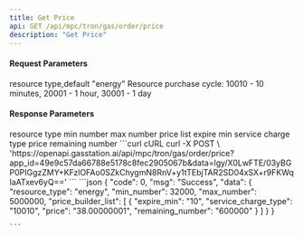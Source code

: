 ```yaml
---
title: Get Price
api: GET /api/mpc/tron/gas/order/price
description: "Get Price"
---
```


#### Request Parameters
<ParamField query="resource_type" type="string" required>
    resource type,default "energy"
</ParamField>
<ParamField query="service_charge_type" type="string">
    Resource purchase cycle:
    10010 - 10 minutes,
    20001 - 1 hour,
    30001 - 1 day
</ParamField>

#### Response Parameters
<Expandable title="object">
    <ResponseField name="resource_type" type="string">resource type</ResponseField>
    <ResponseField name="min_number" type="string">min number</ResponseField>
    <ResponseField name="max_number" type="string">max number</ResponseField>
    <ResponseField name="price_builder_list" type="string">
        price list
        <Expandable title="object">
            <ResponseField name="expire_min" type="string">expire min</ResponseField>
            <ResponseField name="service_charge_type" type="string">service charge type</ResponseField>
            <ResponseField name="price" type="string">price</ResponseField>
            <ResponseField name="remaining_number" type="string">remaining number</ResponseField>
        </Expandable>
    </ResponseField>

</Expandable>



<RequestExample>
    ```curl cURL
    curl -X POST \
    'https://openapi.gasstation.ai/api/mpc/tron/gas/order/price?app_id=49e9c57da66788e5178c8fec2905067b&data=lgy/X0LwFTE/03yBGP0PIGgzZMY+KFzlOFAo0SZkChygmN8RnV+y1tTEbjTAR2SD04xSX+r9FKWqIaATxev6yQ=='
    ```
</RequestExample>



<ResponseExample>
    ```json
   {
    "code": 0,
    "msg": "Success",
    "data": {
        "resource_type": "energy",
        "min_number": 32000,
        "max_number": 5000000,
        "price_builder_list": [
            {
                "expire_min": "10",
                "service_charge_type": "10010",
                "price": "38.00000001",
                "remaining_number": "600000"
            }
        ]
    }
}

    ```
</ResponseExample>